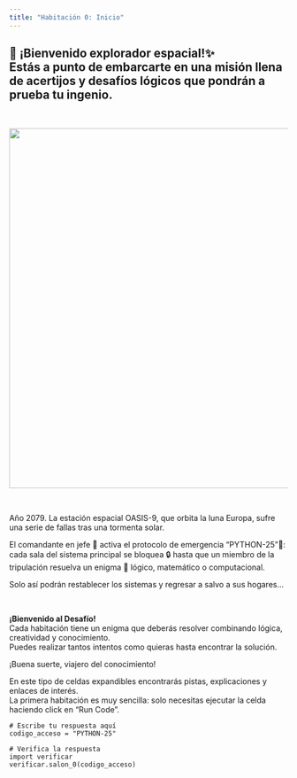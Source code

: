 ```yaml
---
title: "Habitación 0: Inicio"
---
```


<h2 class="text-center">
🚀 ¡Bienvenido explorador espacial!✨ <br/>
Estás a punto de embarcarte en una misión llena de acertijos y desafíos lógicos que pondrán a prueba tu ingenio.
</h2>

<br/>

<center>
<img src="./img/sala_00.png" width="650">
</center>

<br/>

<div class="font-italic">
Año 2079. La estación espacial OASIS-9, que orbita la luna Europa, sufre una serie de fallas tras una tormenta solar.

El comandante en jefe 🚨 activa el protocolo de emergencia "PYTHON-25”🐍: cada sala del sistema principal se bloquea 🔒 hasta que un miembro de la tripulación resuelva un enigma 🔎 lógico, matemático o computacional.

Solo así podrán restablecer los sistemas y regresar a salvo a sus hogares...
</div>

<br/>

<div class="alert alert-info">
**¡Bienvenido al Desafío!**  
Cada habitación tiene un enigma que deberás resolver combinando lógica, creatividad y conocimiento.  
Puedes realizar tantos intentos como quieras hasta encontrar la solución.  

¡Buena suerte, viajero del conocimiento!
</div>

::: {.callout-tip title="Pistas y  Explicaciones" collapse="true"}
En este tipo de celdas expandibles encontrarás pistas, explicaciones y enlaces de interés.  
La primera habitación es muy sencilla: solo necesitas ejecutar la celda haciendo click en "Run Code".
:::

```pyodide-python
# Escribe tu respuesta aquí
codigo_acceso = "PYTHON-25"

# Verifica la respuesta
import verificar
verificar.salon_0(codigo_acceso)
```